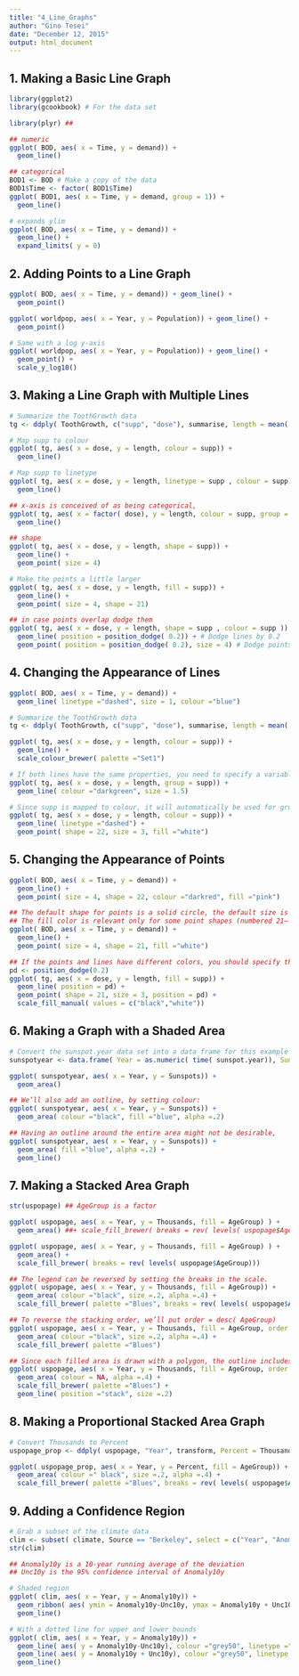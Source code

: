 ```yaml
---
title: "4_Line_Graphs"
author: "Gino Tesei"
date: "December 12, 2015"
output: html_document
---
```


## 1. Making a Basic Line Graph
```r
library(ggplot2)
library(gcookbook) # For the data set 

library(plyr) ##

## numeric 
ggplot( BOD, aes( x = Time, y = demand)) + 
  geom_line()

## categorical 
BOD1 <- BOD # Make a copy of the data 
BOD1$Time <- factor( BOD1$Time) 
ggplot( BOD1, aes( x = Time, y = demand, group = 1)) + 
  geom_line()

# expands ylim  
ggplot( BOD, aes( x = Time, y = demand)) + 
  geom_line() + 
  expand_limits( y = 0)
```

## 2. Adding Points to a Line Graph
```r
ggplot( BOD, aes( x = Time, y = demand)) + geom_line() + 
  geom_point()

ggplot( worldpop, aes( x = Year, y = Population)) + geom_line() + 
  geom_point() 

# Same with a log y-axis 
ggplot( worldpop, aes( x = Year, y = Population)) + geom_line() + 
  geom_point() + 
  scale_y_log10()
```

## 3. Making a Line Graph with Multiple Lines
```r
# Summarize the ToothGrowth data 
tg <- ddply( ToothGrowth, c("supp", "dose"), summarise, length = mean( len)) 

# Map supp to colour 
ggplot( tg, aes( x = dose, y = length, colour = supp)) + 
  geom_line() 

# Map supp to linetype
ggplot( tg, aes( x = dose, y = length, linetype = supp , colour = supp)) + 
  geom_line()

## x-axis is conceived of as being categorical,
ggplot( tg, aes( x = factor( dose), y = length, colour = supp, group = supp)) + 
  geom_line()

## shape 
ggplot( tg, aes( x = dose, y = length, shape = supp)) + 
  geom_line() + 
  geom_point( size = 4) 

# Make the points a little larger 
ggplot( tg, aes( x = dose, y = length, fill = supp)) + 
  geom_line() + 
  geom_point( size = 4, shape = 21) 

## in case points overlap dodge them 
ggplot( tg, aes( x = dose, y = length, shape = supp , colour = supp )) + ## linetype = supp)) + 
  geom_line( position = position_dodge( 0.2)) + # Dodge lines by 0.2 
  geom_point( position = position_dodge( 0.2), size = 4) # Dodge points by 0.2 
```

## 4. Changing the Appearance of Lines
```r
ggplot( BOD, aes( x = Time, y = demand)) + 
  geom_line( linetype ="dashed", size = 1, colour ="blue")

# Summarize the ToothGrowth data 
tg <- ddply( ToothGrowth, c("supp", "dose"), summarise, length = mean( len)) 

ggplot( tg, aes( x = dose, y = length, colour = supp)) + 
  geom_line() + 
  scale_colour_brewer( palette ="Set1")

# If both lines have the same properties, you need to specify a variable to # use for grouping 
ggplot( tg, aes( x = dose, y = length, group = supp)) + 
  geom_line( colour ="darkgreen", size = 1.5) 

# Since supp is mapped to colour, it will automatically be used for grouping 
ggplot( tg, aes( x = dose, y = length, colour = supp)) + 
  geom_line( linetype ="dashed") + 
  geom_point( shape = 22, size = 3, fill ="white")

```

## 5. Changing the Appearance of Points
```r
ggplot( BOD, aes( x = Time, y = demand)) + 
  geom_line() + 
  geom_point( size = 4, shape = 22, colour ="darkred", fill ="pink")

## The default shape for points is a solid circle, the default size is 2, and the default colour is "black". 
## The fill color is relevant only for some point shapes (numbered 21– 25), which have separate outline and fill colors 
ggplot( BOD, aes( x = Time, y = demand)) + 
  geom_line() + 
  geom_point( size = 4, shape = 21, fill ="white")

## If the points and lines have different colors, you should specify the points after the lines
pd <- position_dodge(0.2) 
ggplot( tg, aes( x = dose, y = length, fill = supp)) + 
  geom_line( position = pd) + 
  geom_point( shape = 21, size = 3, position = pd) + 
  scale_fill_manual( values = c("black","white"))

```

## 6. Making a Graph with a Shaded Area
```r
# Convert the sunspot.year data set into a data frame for this example 
sunspotyear <- data.frame( Year = as.numeric( time( sunspot.year)), Sunspots = as.numeric( sunspot.year) ) 

ggplot( sunspotyear, aes( x = Year, y = Sunspots)) + 
  geom_area()

## We’ll also add an outline, by setting colour:
ggplot( sunspotyear, aes( x = Year, y = Sunspots)) + 
  geom_area( colour ="black", fill ="blue", alpha =.2)

## Having an outline around the entire area might not be desirable,
ggplot( sunspotyear, aes( x = Year, y = Sunspots)) + 
  geom_area( fill ="blue", alpha =.2) + 
  geom_line()
```

## 7. Making a Stacked Area Graph
```r
str(uspopage) ## AgeGroup is a factor 

ggplot( uspopage, aes( x = Year, y = Thousands, fill = AgeGroup) ) + 
  geom_area() ##+ scale_fill_brewer( breaks = rev( levels( uspopage$AgeGroup)))

ggplot( uspopage, aes( x = Year, y = Thousands, fill = AgeGroup) ) + 
  geom_area() + 
  scale_fill_brewer( breaks = rev( levels( uspopage$AgeGroup)))

## The legend can be reversed by setting the breaks in the scale.
ggplot( uspopage, aes( x = Year, y = Thousands, fill = AgeGroup)) + 
  geom_area( colour ="black", size =.2, alpha =.4) + 
  scale_fill_brewer( palette ="Blues", breaks = rev( levels( uspopage$AgeGroup)))

## To reverse the stacking order, we’ll put order = desc( AgeGroup)
ggplot( uspopage, aes( x = Year, y = Thousands, fill = AgeGroup, order = desc( AgeGroup))) + 
  geom_area( colour ="black", size =.2, alpha =.4) + 
  scale_fill_brewer( palette ="Blues")

## Since each filled area is drawn with a polygon, the outline includes the left and right sides. This might be distracting or misleading. To get rid of it
ggplot( uspopage, aes( x = Year, y = Thousands, fill = AgeGroup, order = desc( AgeGroup))) + 
  geom_area( colour = NA, alpha =.4) + 
  scale_fill_brewer( palette ="Blues") + 
  geom_line( position ="stack", size =.2)

```

## 8. Making a Proportional Stacked Area Graph
```r
# Convert Thousands to Percent 
uspopage_prop <- ddply( uspopage, "Year", transform, Percent = Thousands / sum( Thousands) * 100)

ggplot( uspopage_prop, aes( x = Year, y = Percent, fill = AgeGroup)) + 
  geom_area( colour =" black", size =.2, alpha =.4) +
  scale_fill_brewer( palette ="Blues", breaks = rev( levels( uspopage$AgeGroup)))
```

## 9. Adding a Confidence Region
```r
# Grab a subset of the climate data 
clim <- subset( climate, Source == "Berkeley", select = c("Year", "Anomaly10y", "Unc10y")) 
str(clim) 

## Anomaly10y is a 10-year running average of the deviation 
## Unc10y is the 95% confidence interval of Anomaly10y

# Shaded region 
ggplot( clim, aes( x = Year, y = Anomaly10y)) + 
  geom_ribbon( aes( ymin = Anomaly10y-Unc10y, ymax = Anomaly10y + Unc10y), alpha = 0.2) + 
  geom_line()

# With a dotted line for upper and lower bounds 
ggplot( clim, aes( x = Year, y = Anomaly10y)) + 
  geom_line( aes( y = Anomaly10y-Unc10y), colour ="grey50", linetype ="dotted") + 
  geom_line( aes( y = Anomaly10y + Unc10y), colour ="grey50", linetype ="dotted") + 
  geom_line()

```